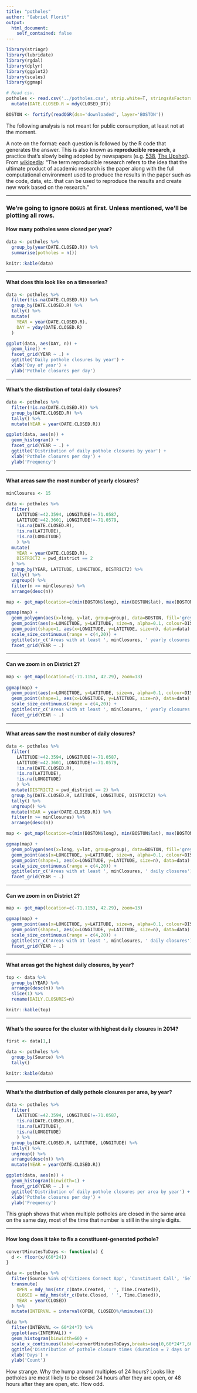 ```yaml
---
title: "potholes"
author: "Gabriel Florit"
output:
  html_document:
    self_contained: false
---
```


```r
library(stringr)
library(lubridate)
library(rgdal)
library(dplyr)
library(ggplot2)
library(scales)
library(ggmap)

# Read csv.
potholes <- read.csv('../potholes.csv', strip.white=T, stringsAsFactors=F, row.names = NULL) %>%
  mutate(DATE.CLOSED.R = mdy(CLOSED_DT))

BOSTON <- fortify(readOGR(dsn='downloaded', layer='BOSTON'))
```

The following analysis is not meant for public consumption, at least not at the moment.

A note on the format: each question is followed by the R code that generates the answer. This is also known as **reproducible research**, a practice that's slowly being adopted by newspapers (e.g. [538](https://github.com/fivethirtyeight/data), [The Upshot](https://github.com/theupshot)). From [wikipedia](http://en.wikipedia.org/wiki/Reproducibility#Reproducible_research): "The term reproducible research refers to the idea that the ultimate product of academic research is the paper along with the full computational environment used to produce the results in the paper such as the code, data, etc. that can be used to reproduce the results and create new work based on the research."

***
### We're going to ignore `BOGUS` at first. Unless mentioned, we'll be plotting all rows.
#### How many potholes were closed per year?
```r
data <- potholes %>%
  group_by(year(DATE.CLOSED.R)) %>%
  summarise(potholes = n())

knitr::kable(data)
```

***
#### What does this look like on a timeseries?
```r
data <- potholes %>%
  filter(!is.na(DATE.CLOSED.R)) %>%
  group_by(DATE.CLOSED.R) %>%
  tally() %>%
  mutate(
    YEAR = year(DATE.CLOSED.R),
    DAY = yday(DATE.CLOSED.R)
  )

ggplot(data, aes(DAY, n)) +
  geom_line() +
  facet_grid(YEAR ~ .) +
  ggtitle('Daily pothole closures by year') +
  xlab('Day of year') +
  ylab('Pothole closures per day')
```

***
#### What's the distribution of total daily closures?
```r
data <- potholes %>%
  filter(!is.na(DATE.CLOSED.R)) %>%
  group_by(DATE.CLOSED.R) %>%
  tally() %>%
  mutate(YEAR = year(DATE.CLOSED.R))

ggplot(data, aes(n)) +
  geom_histogram() +
  facet_grid(YEAR ~ .) +
  ggtitle('Distribution of daily pothole closures by year') +
  xlab('Pothole closures per day') +
  ylab('Frequency')
```

***
#### What areas saw the most number of yearly closures?
```r

minClosures <- 15

data <- potholes %>%
  filter(
    LATITUDE!=42.3594, LONGITUDE!=-71.0587,
    LATITUDE!=42.3601, LONGITUDE!=-71.0579,
    !is.na(DATE.CLOSED.R),
    !is.na(LATITUDE),
    !is.na(LONGITUDE)
    ) %>%
  mutate(
    YEAR = year(DATE.CLOSED.R),
    DISTRICT2 = pwd_district == 2
  ) %>%
  group_by(YEAR, LATITUDE, LONGITUDE, DISTRICT2) %>%
  tally() %>%
  ungroup() %>%
  filter(n >= minClosures) %>%
  arrange(desc(n))

map <- get_map(location=c(min(BOSTON$long), min(BOSTON$lat), max(BOSTON$long), max(BOSTON$lat)), zoom=11)

ggmap(map) +
  geom_polygon(aes(x=long, y=lat, group=group), data=BOSTON, fill='grey', size=0.5, color='black', alpha=0) +
  geom_point(aes(x=LONGITUDE, y=LATITUDE, size=n, alpha=0.1, colour=DISTRICT2), data=data) +
  geom_point(shape=1, aes(x=LONGITUDE, y=LATITUDE, size=n), data=data) +
  scale_size_continuous(range = c(4,20)) +
  ggtitle(str_c('Areas with at least ', minClosures, ' yearly closures')) +
  facet_grid(YEAR ~ .)
```

***
#### Can we zoom in on District 2?
```r

map <- get_map(location=c(-71.1153, 42.29), zoom=13)
  
ggmap(map) +
  geom_point(aes(x=LONGITUDE, y=LATITUDE, size=n, alpha=0.1, colour=DISTRICT2), data=data) +
  geom_point(shape=1, aes(x=LONGITUDE, y=LATITUDE, size=n), data=data) +
  scale_size_continuous(range = c(4,20)) +
  ggtitle(str_c('Areas with at least ', minClosures, ' yearly closures')) +
  facet_grid(YEAR ~ .)
```

***
#### What areas saw the most number of daily closures?
```r

data <- potholes %>%
  filter(
    LATITUDE!=42.3594, LONGITUDE!=-71.0587,
    LATITUDE!=42.3601, LONGITUDE!=-71.0579,
    !is.na(DATE.CLOSED.R),
    !is.na(LATITUDE),
    !is.na(LONGITUDE)
    ) %>%
  mutate(DISTRICT2 = pwd_district == 2) %>%
  group_by(DATE.CLOSED.R, LATITUDE, LONGITUDE, DISTRICT2) %>%
  tally() %>%
  ungroup() %>%
  mutate(YEAR = year(DATE.CLOSED.R)) %>%
  filter(n >= minClosures) %>%
  arrange(desc(n))

map <- get_map(location=c(min(BOSTON$long), min(BOSTON$lat), max(BOSTON$long), max(BOSTON$lat)), zoom=11)

ggmap(map) +
  geom_polygon(aes(x=long, y=lat, group=group), data=BOSTON, fill='grey', size=0.5, color='black', alpha=0) +
  geom_point(aes(x=LONGITUDE, y=LATITUDE, size=n, alpha=0.1, colour=DISTRICT2), data=data) +
  geom_point(shape=1, aes(x=LONGITUDE, y=LATITUDE, size=n), data=data) +
  scale_size_continuous(range = c(4,20)) +
  ggtitle(str_c('Areas with at least ', minClosures, ' daily closures')) +
  facet_grid(YEAR ~ .)
```

***
#### Can we zoom in on District 2?
```r

map <- get_map(location=c(-71.1153, 42.29), zoom=13)

ggmap(map) +
  geom_point(aes(x=LONGITUDE, y=LATITUDE, size=n, alpha=0.1, colour=DISTRICT2), data=data) +
  geom_point(shape=1, aes(x=LONGITUDE, y=LATITUDE, size=n), data=data) +
  scale_size_continuous(range = c(4,20)) +
  ggtitle(str_c('Areas with at least ', minClosures, ' daily closures')) +
  facet_grid(YEAR ~ .)
```

***
#### What areas got the highest daily closures, by year?
```r
top <- data %>%
  group_by(YEAR) %>%
  arrange(desc(n)) %>%
  slice(1) %>%
  rename(DAILY.CLOSURES=n)

knitr::kable(top)
```


***
#### What's the source for the cluster with highest daily closures in 2014?
```r
first <- data[1,]

data <- potholes %>%
  group_by(Source) %>%
  tally()

knitr::kable(data)
```

***
#### What's the distribution of daily pothole closures per area, by year?
```r
data <- potholes %>%
  filter(
    LATITUDE!=42.3594, LONGITUDE!=-71.0587,
    !is.na(DATE.CLOSED.R),
    !is.na(LATITUDE),
    !is.na(LONGITUDE)
    ) %>%
  group_by(DATE.CLOSED.R, LATITUDE, LONGITUDE) %>%
  tally() %>%
  ungroup() %>%
  arrange(desc(n)) %>%
  mutate(YEAR = year(DATE.CLOSED.R))

ggplot(data, aes(n)) +
  geom_histogram(binwidth=1) +
  facet_grid(YEAR ~ .) +
  ggtitle('Distribution of daily pothole closures per area by year') +
  xlab('Pothole closures per day') +
  ylab('Frequency')
```
This graph shows that when multiple potholes are closed in the same area on the same day, most of the time that number is still in the single digits.

***
#### How long does it take to fix a constituent-generated pothole?
```r

convertMinutesToDays <- function(x) {
  d <- floor(x/(60*24))
}

data <- potholes %>%
  filter(Source %in% c('Citizens Connect App', 'Constituent Call', 'Self Service')) %>%
  transmute(
    OPEN = mdy_hms(str_c(Date.Created, ' ', Time.Created)),
    CLOSED = mdy_hms(str_c(Date.Closed, ' ', Time.Closed)),
    YEAR = year(CLOSED)
  ) %>%
  mutate(INTERVAL = interval(OPEN, CLOSED)%/%minutes(1))

data %>%
  filter(INTERVAL <= 60*24*7) %>%
  ggplot(aes(INTERVAL)) +
  geom_histogram(binwidth=60) +
  scale_x_continuous(label=convertMinutesToDays,breaks=seq(0,60*24*7,60*24)) +
  ggtitle('Distribution of pothole closure times (duration = 7 days or less)') +
  xlab('Days') +
  ylab('Count')
```

How strange. Why the hump around multiples of 24 hours? Looks like potholes are most likely to be closed 24 hours after they are open, or 48 hours after they are open, etc. How odd.